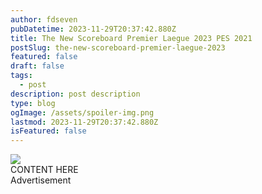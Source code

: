 ```yaml
---
author: fdseven
pubDatetime: 2023-11-29T20:37:42.880Z
title: The New Scoreboard Premier Laegue 2023 PES 2021
postSlug: the-new-scoreboard-premier-laegue-2023
featured: false
draft: false
tags:
  - post
description: post description
type: blog
ogImage: /assets/spoiler-img.png
lastmod: 2023-11-29T20:37:42.880Z
isFeatured: false
---
```


<div class="col-start-1 col-span-8 lg:col-start-2 lg:col-end-9 lg:row-span-2 -mt-48 md:mt-0 lg:-mt-40">
  <div className="relative lg:mr-8">
    <img transition:persist
      src={frontmatter.ogImage}
      className="cover w-full aspect-[video] object-cover"
    />
  </div>
</div>

<div class="col-span-8 md:col-start-2 md:col-span-6 lg:col-start-2 lg:col-span-5 [&>h2]:!mt-0">
  CONTENT HERE
</div>

<div class="col-start-1 col-span-8 lg:col-start-7 lg:col-span-2 text-skin-accent">
  <div class="lg:sticky lg:top-20 min-w-[300px]">
    <div class="text-center">Advertisement</div>
  </div>
</div>